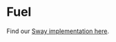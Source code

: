 # Fuel
Find our [Sway implementation here](https://github.com/hyperlane-xyz/fuel-contracts/blob/main/contracts/hyperlane-mailbox/src/main.sw).
